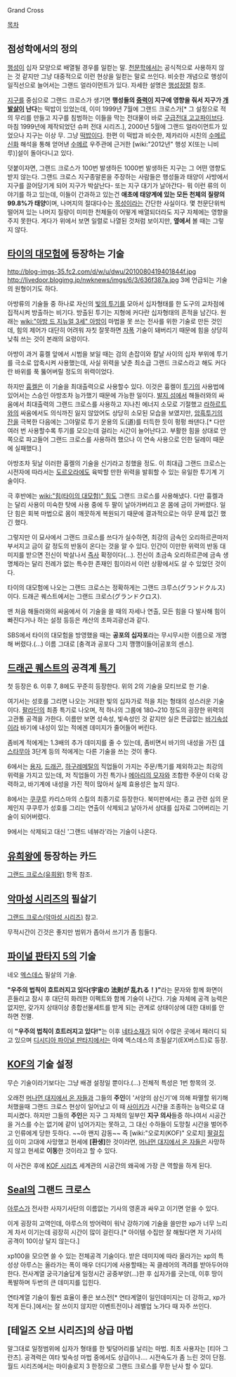 Grand Cross

[[목차]]

== 점성학에서의 정의 ==
[[행성]]이 십자 모양으로 배열될 경우를 일컫는 말. [[천문학]]에서는 공식적으로 사용하지 않는 것 같지만 그냥 대중적으로 이런 현상을 일컫는 말로 쓰인다. 비슷한 개념으로 행성이 일직선으로 늘어서는 그랜드 얼라이먼트가 있다. 자세한 설명은 [[행성정렬]] 참조.

[[지구]]를 중심으로 그랜드 크로스가 생기면 '''행성들의 [[중력]]이 지구에 영향을 줘서 지구가 [[개발살]]이 난다'''는 떡밥이 있었는데, 이미 1999년 7월에 그랜드 크로스가[* 그 설정으로 적의 무리를 만들고 지구를 침범하는 이들을 막는 전대물이 바로 [[구급전대 고고파이브]]다. 마침 1999년에 제작되었던 슈퍼 전대 시리즈.], 2000년 5월에 그랜드 얼라이먼트가 있었으나 지구는 이상 무. 그냥 [[떡밥]]이다. 한편 이 떡밥과 비슷한, 제카리아 시친의 [[수메르]]신화 해석을 통해 얻어낸 [[수메르]] 우주관에 근거한 [wiki:"2012년" 행성 X(또는 니비루)]설이 돌아다니고 있다.

덧붙이자면, 그랜드 크로스가 100번 발생하든 1000번 발생하든 지구는 그 어떤 영향도 받지 않는다. 그랜드 크로스 지구종말론을 주장하는 사람들은 행성들과 태양이 사방에서 지구를 끌어당기게 되어 지구가 박살난다- 또는 지구 대기가 날아간다- 뭐 이런 류의 이야기를 하고 있는데, 이들이 간과하고 있는건 '''애초에 태양계에 있는 모든 천체의 질량의 99.8%가 태양'''이며, 나머지의 절대다수는 [[목성]]이라는 간단한 사실이다. 몇 천문단위씩 떨어져 있는 나머지 질량이 미미한 천체들이 어떻게 배열되더라도 지구 자체에는 영향을 주지 못한다.
게다가 위에서 보면 일렬로 나열된 것처럼 보이지만, '''옆에서''' 볼 때는 그렇지 않다.
== [[타이의 대모험]]에 등장하는 기술 ==
http://blog-imgs-35.fc2.com/d/w/u/dwu/2010080419401844f.jpg http://livedoor.blogimg.jp/nwknews/imgs/6/3/636f387a.jpg
3에 언급되는 기술의 원형이기도 하다.

아방류의 기술들 중 하나로 자신의 [[빛의 투기]]를 모아서 십자형태를 한 도구의 교차점에 집적시켜 방출하는 비기다. 방출된 투기는 지형에 커다란 십자형태의 흔적을 남긴다. 원래는 [[wiki:"아방 드 지뉴얼 3세" 아방]]이 마법을 못 쓰는 전사를 위한 기술로 만든 것인데, 힘의 제어가 대단히 어려워 자칫 잘못하면 [[자폭]] 기술이 돼버리기 때문에 힘을 상당히 낮춰 쓰는 것이 본래의 요령이다.

아방이 과거 흉켈 앞에서 시범을 보일 때는 검의 손잡이와 칼날 사이의 십자 부위에 투기를 극소로 압축시켜 사용했는데, 사실 위력을 낮춘 최소급 그랜드 크로스라고 해도 커다란 바위를 푹 뚫어버릴 정도의 위력이었다.

하지만 [[흉켈]]은 이 기술을 최대출력으로 사용할수 있다. 이것은 흉켈이 [[투기]]의 사용법에 있어서는 스승인 아방조차 능가했기 때문에 가능한 일이다. [[발지 섬]]에서 해들러와의 싸움에서 최대출력의 그랜드 크로스를 사용하고 지나친 에너지 소모로 기절했고 [[라하르트]]와의 싸움에서도 의식까진 잃지 않았어도 상당히 소모된 모습을 보였지만, [[암흑투기의 잔]]을 극복한 다음에는 그야말로 투기 운용의 도(道)를 터득한 듯이 펑펑 쏴댄다.[* 다만 여러 번 사용할수록 투기를 모으는데 걸리는 시간이 늘어난다고. 부활한 힘을 상대로 안쪽으로 파고들어 그랜드 크로스를 사용하려 했으나 이 연속 사용으로 인한 딜레이 때문에 실패했다.]

아방조차 뒷날 이러한 흉켈의 기술을 신기라고 칭했을 정도. 이 최대급 그랜드 크로스는 시전자에 따라서는 [[도르오라]]에도 육박할 만한 위력을 발휘할 수 있는 유일한 투기계 기술이다.

극 후반에는 [[wiki:"힘(타이의 대모험)" 힘]]도 그랜드 크로스를 사용해냈다. 다만 흉켈과는 달리 사용이 미숙한 탓에 사용 중에 두 팔이 날아가버리고 온 몸에 금이 가버렸다. 일단 힘은 회복 마법으로 몸이 깨끗하게 복원되기 때문에 결과적으로는 아무 문제 없긴 했긴 했다.

그렇지만 이 묘사에서 그랜드 크로스를 쓰다가 실수하면, 최강의 금속인 오리하르콘마저 부서지고 금이 갈 정도의 반동이 온다는 것을 알 수 있다. 인간이 이만한 위력의 반동 대미지를 받으면 전신이 박살나서 [[즉사]] 확정이다(…). 전신이 초금속 오리하르콘에 금속 생명체라는 달리 전례가 없는 특수한 존재인 힘이라서 이런 상황에서도 살 수 있었던 것이다.

타이의 대모험에 나오는 그랜드 크로스는 정확하게는 그랜드 크루스(グランドクルス)이다. 드래곤 퀘스트에서는 그랜드 크로스(グランドクロス).

맨 처음 해들러와의 싸움에서 이 기술을 쓸 때의 자세나 연출, 모든 힘을 다 발사해 힘이 빠진다거나 하는 설정 등등은 캐산의 초파괴광선과 같다. 

SBS에서 타이의 대모험을 방영했을 때는 '''공포의 십자포'''라는 무시무시한 이름으로 개명해 버렸다.(...) 이름 그대로 [충격과 공포다 그지 깽깽이들아|공포의 센스].
== [[드래곤 퀘스트]]의 공격계 [[특기]] ==
첫 등장은 6. 이후 7, 8에도 꾸준히 등장한다. 위의 2의 기술을 모티브로 한 기술.

여기서는 성호를 그리면 나오는 거대한 빛의 십자가로 적을 치는 형태의 성스러운 기술이다. [[팔라딘]]의 최종 특기로 나오며, 적 하나의 그룹에 180~210 정도의 굉장한 위력의 고관통 공격을 가한다. 이름만 보면 성속성, 빛속성인 것 같지만 실은 뜬금없는 [[바기]]속성이라 바기에 내성이 있는 적에겐 데미지가 줄어들어 버린다.

좀비계 적에게는 1.3배의 추가 데미지를 줄 수 있는데, 좀비면서 바기의 내성을 가진 [[데스타무아]] 3단계 등의 적에게는 다른 기술을 쓰는 것이 좋다. 

6에서는 [[용자]], [[드래곤]], [[하구레메탈]]의 직업들이 가지는 주문/특기를 제외하고는 최강의 위력을 가지고 있는데, 저 직업들이 가진 특기나 [[메아리의 모자]]와 조합한 주문이 더욱 강력하고, 바기계에 내성을 가진 적이 많아서 실제 효용성은 높지 않다. 

8에서는 [[쿠쿠루]] 카리스마의 스킬의 최종기로 등장한다.
북미판에서는 종교 관련 심의 문제인지 쿠쿠루가 성호를 그리는 연출이 삭제되고 날아가서 상대를 십자로 그어버리는 기술이 되어버렸다. 

9에서는 삭제되고 대신 '그랜드 네뷰라'라는 기술이 나온다.

== [[유희왕]]에 등장하는 카드 == 
[[그랜드 크로스(유희왕)]] 항목 참조. 

== [[악마성 시리즈]]의 필살기 ==
[[그랜드 크로스(악마성 시리즈)]] 참고.

무적시간이 긴것은 좋지만 범위가 좁아서 쓰기가 좀 힘들다.

== [[파이널 판타지 5]]의 기술 ==
네오 [[엑스데스]] 필살의 기술.

'''"우주의 법칙이 흐트러지고 있다(宇宙の 法則が 乱れる！)"'''라는 문자와 함께 화면이 흔들리고 잠시 후 대단히 화려한 이펙트와 함께 기술이 나간다. 기술 자체에 공격 능력은 없지만, 갖가지 상태이상 종합선물세트를 받게 되는 관계로 상태이상에 대한 대비를 안 하면 전멸.

이 '''"우주의 법칙이 흐트러지고 있다!"'''는 이후 [[네타]]소재가 되어 수많은 곳에서 패러디 되고 있으며 [[디시디아 파이널 판타지]]에서는 아예 엑스데스의 초필살기(EX버스트)로 등장.

== [[KOF]]의 기술 설정 == 
무슨 기술이라기보다는 그냥 배경 설정일 뿐이다.(...) 전체적 특성은 1번 항목의 것.

오래전 [[머나먼 대지에서 온 자들]]과 그들의 '''주인'''이 '서양의 삼신기'에 의해 파멸할 위기해 처했을때 그랜드 크로스 현상이 일어났고 이 때 [[사이키]]가 시간을 조종하는 능력으로 대피시켰다. 하지만 그들의 '''주인'''은 지구 그 자체의 일부인 '''지구 의사'''들중 하나여서 시공간을 거스를 수는 없기에 같이 넘어가지는 못하고, 그 대신 수하들이 도망칠 시간을 벌어주고 인류에게 당한 듯하다. ~~아 왠지 감동~~ 즉 [wiki:"오로치(KOF)" 오로치] [[팔걸집]]이 이미 고대에 사망했고 현세에 '''[환생]'''한 것이라면, [[머나먼 대지에서 온 자들]]은 사망하지 않고 현세로 '''이동'''한 것이라고 할 수 있다.

이 사건은 후에 [[KOF 시리즈]] 세계관의 시공간의 왜곡에 가장 큰 역할을 하게 된다.

== [[Seal]]의 그랜드 크로스 ==
[[아루스]]가 전사한 사자기사단의 이름없는 기사의 영혼과 싸우고 이기면 얻을 수 있다.

이게 굉장히 고역인데, 아루스의 방어력이 워낙 강하기에 기술을 쓸만한 xp가 너무 느리게 차서 이기는데 굉장히 시간이 많이 걸린다.[* 아이템 수집만 잘 해뒀다면 저 기사의 공격이 10이상 달지 않는다.] 

xp100을 모으면 쓸 수 있는 전체공격 기술이다. 받은 데미지에 따라 올라가는 xp의 특성상 아루스는 올라가는 폭이 매우 더디기에 사용할때는 꼭 클레어의 격려를 받아두어야 한다. 전사계열 궁극기술답게 일정시간 공중부양(...)한 후 십자가를 긋는데, 이후 땅이 폭발하며 두번의 큰 데미지를 입힌다.

연타계열 기술이 훨씬 효율이 좋은 보스전[* 연타계열이 일인데미지는 더 강하고, xp가 적게 든다.]에서는 잘 쓰이지 않지만 이벤트전이나 레벨업 노가다 때 자주 쓰인다.

== [테일즈 오브 시리즈]의 상급 마법 ==
말그대로 일정범위에 십자가 형태를 한 빛덩어리를 날리는 마법. 최초 사용자는 [티아 그란츠]. 공격력은 여타 빛속성 마법 중에서도 상급이나.... 시전속도가 좀 느린 것이 단점. 월드 시리즈에서는 마이솔로지 3 한정으로 그랜드 크로스를 무한 난사 할 수 있다.
